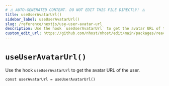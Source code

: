 ```yaml
---
# ⚠️ AUTO-GENERATED CONTENT. DO NOT EDIT THIS FILE DIRECTLY! ⚠️
title: useUserAvatarUrl()
sidebar_label: useUserAvatarUrl()
slug: /reference/nextjs/use-user-avatar-url
description: Use the hook `useUserAvatarUrl` to get the avatar URL of the user.
custom_edit_url: https://github.com/nhost/nhost/edit/main/packages/react/src/useUserAvatarUrl.ts#L15
---
```


# `useUserAvatarUrl()`

Use the hook `useUserAvatarUrl` to get the avatar URL of the user.

```tsx
const userAvatarUrl = useUserAvatarUrl()
```
